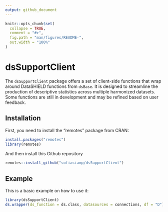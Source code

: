 ```yaml
---
output: github_document
---
```


<!-- README.md is generated from README.Rmd. Please edit that file -->

```r
knitr::opts_chunk$set(
  collapse = TRUE,
  comment = "#>",
  fig.path = "man/figures/README-",
  out.width = "100%"
)
```

# dsSupportClient

<!-- badges: start -->
<!-- badges: end -->

The `dsSupportClient` package offers a set of client-side functions that wrap around DataSHIELD functions from `dsBase`.  It is designed to streamline the production of descriptive statistics across multiple harmonized datasets. Some functions are still in development and may be refined based on user feedback.

## Installation

First, you need to install the "remotes" package from CRAN:
``` r
install.packages("remotes")
library(remotes)
```
And then install this Github repository
``` r
remotes::install_github("sofiasiamp/dsSupportClient")
```

## Example

This is a basic example on how to use it:

```r
library(dsSupportClient)
ds.wrapper(ds_function = ds.class, datasources = connections, df = "D")
```
